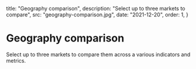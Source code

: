   title: "Geography comparison",
  description: "Select up to three markets to compare",
  src: "geography-comparison.jpg",
  date: "2021-12-20",
  order: 1,
}



# Geography comparison

Select up to three markets to compare them across a various indicators and metrics.

<GeographyComparison />
